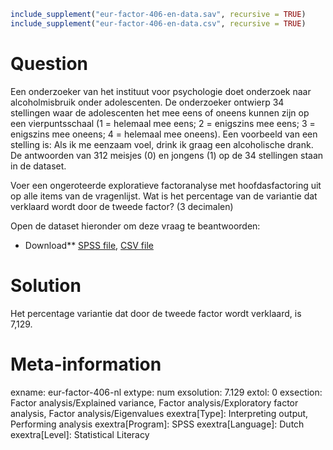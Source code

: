 ```r
include_supplement("eur-factor-406-en-data.sav", recursive = TRUE)
include_supplement("eur-factor-406-en-data.csv", recursive = TRUE)
```

Question
========
Een onderzoeker van het instituut voor psychologie doet onderzoek naar alcoholmisbruik onder adolescenten. De onderzoeker ontwierp 34 stellingen waar de adolescenten het mee eens of oneens kunnen zijn op een vierpuntsschaal (1 = helemaal mee eens; 2 = enigszins mee eens; 3 = enigszins mee oneens; 4 = helemaal mee oneens). Een voorbeeld van een stelling is: Als ik me eenzaam voel, drink ik graag een alcoholische drank. De antwoorden van 312 meisjes (0) en jongens (1) op de 34 stellingen staan in de dataset.

Voer een ongeroteerde exploratieve factoranalyse met hoofdasfactoring uit op alle items van de vragenlijst. Wat is het percentage van de variantie dat verklaard wordt door de tweede factor? (3 decimalen)

Open de dataset hieronder om deze vraag te beantwoorden:

* Download** [SPSS file](eur-factor-406-en-data.sav), [CSV file](eur-factor-406-en-data.csv)


Solution
========
Het percentage variantie dat door de tweede factor wordt verklaard, is 7,129.

Meta-information
================
exname: eur-factor-406-nl
extype: num
exsolution: 7.129
extol: 0
exsection: Factor analysis/Explained variance, Factor analysis/Exploratory factor analysis, Factor analysis/Eigenvalues
exextra[Type]: Interpreting output, Performing analysis
exextra[Program]: SPSS
exextra[Language]: Dutch
exextra[Level]: Statistical Literacy
